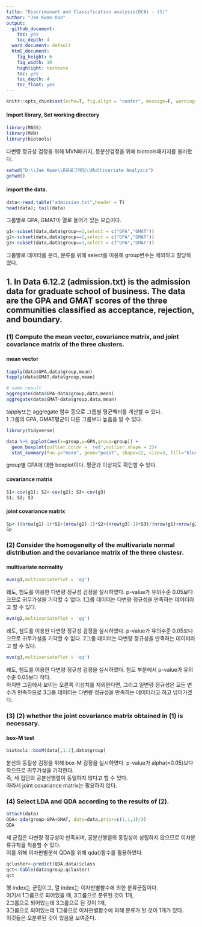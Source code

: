 ```yaml
---
title: "Discriminant and Classification analysis(DCA) - (1)"
author: "Jae Kwan Koo"
output:
  github_document:
    toc: yes
    toc_depth: 4
  word_document: default
  html_document:
    fig_height: 6
    fig_width: 10
    highlight: textmate
    toc: yes
    toc_depth: 4
    toc_float: yes
---  
```


```r
knitr::opts_chunk$set(echo=T, fig.align = "center", message=F, warning=F, fig.height = 5, cache=F, dpi = 300, dev = "png")
```  

#### Import library, Set working directory  

```r
library(MASS)
library(MVN)
library(biotools)
```  

다변량 정규성 검정을 위해 MVN패키지, 등분산검정을 위해 biotools패키지를 불러왔다.  

```r
setwd("D:\\Jae Kwan\\R프로그래밍\\Multivariate Analysis")
getwd()
```  

#### import the data.  

```r
data<-read.table("admission.txt",header = T)
head(data); tail(data)
```

그룹별로 GPA, GMAT이 열로 들어가 있는 모습이다.  

```r
g1<-subset(data,data$group==1,select = c("GPA","GMAT"))
g2<-subset(data,data$group==2,select = c("GPA","GMAT"))
g3<-subset(data,data$group==3,select = c("GPA","GMAT"))
```  

그룹별로 데이터를 분리, 분류를 위해 select를 이용해 group변수는 제외하고 할당하였다.  


## 1. In Data 6.12.2 (admission.txt) is the admission data for graduate school of business. The data are the GPA and GMAT scores of the three communities classified as acceptance, rejection, and boundary.  

### (1) Compute the mean vector, covariance matrix, and joint covariance matrix of the three clusters.  

#### mean vector  

```r
tapply(data$GPA,data$group,mean)
tapply(data$GMAT,data$group,mean)

# same result
aggregate(data$GPA~data$group,data,mean)
aggregate(data$GMAT~data$group,data,mean)
```  

tapply또는 aggregate 함수 등으로 그룹별 평균벡터를 계산할 수 있다.  
1 그룹의 GPA, GMAT평균이 다른 그룹보다 높음을 알 수 있다.  

```r
library(tidyverse)

data %>% ggplot(aes(x=group,y=GPA,group=group)) + 
  geom_boxplot(outlier.color = 'red',outlier.shape = 2)+
  stat_summary(fun.y="mean", geom="point", shape=22, size=3, fill="blue")
```  

group별 GPA에 대한 boxplot이다. 평균과 이상치도 확인할 수 있다.  


#### covariance matrix  

```r
S1<-cov(g1); S2<-cov(g2); S3<-cov(g3)
S1; S2; S3
```  

#### joint covariance matrix  

```r
Sp<-((nrow(g1)-1)*S1+(nrow(g2)-1)*S2+(nrow(g3)-1)*S3)/(nrow(g1)+nrow(g2)+nrow(g3)-3)
Sp
```  
### (2) Consider the homogeneity of the multivariate normal distribution and the covariance matrix of the three clustesr.  

#### multivariate normality  

```r
mvn(g1,multivariatePlot = 'qq')
```  

왜도, 첨도를 이용한 다변량 정규성 검정을 실시하였다. p-value가 유의수준 0.05보다 크므로 귀무가설을 기각할 수 없다. 1그룹 데이터는 다변량 정규성을 만족하는 데이터라고 할 수 있다.  

```r
mvn(g2,multivariatePlot = 'qq')
```  

왜도, 첨도를 이용한 다변량 정규성 검정을 실시하였다. p-value가 유의수준 0.05보다 크므로 귀무가설을 기각할 수 없다. 2그룹 데이터는 다변량 정규성을 만족하는 데이터라고 할 수 있다.  

```r
mvn(g3,multivariatePlot = 'qq')
```  

왜도, 첨도를 이용한 다변량 정규성 검정을 실시하였다. 첨도 부분에서 p-value가 유의수준 0.05보다 작다.  
하지만 그림에서 보이는 오른쪽 이상치를 제외한다면, 그리고 일변량 정규성은 모든 변수가 만족하므로 3그룹 데이터는 다변량 정규성을 만족하는 데이터라고 하고 넘어가겠다.  

### (3) (2) whether the joint covariance matrix obtained in (1) is necessary.  

#### box-M test  

```r
biotools::boxM(data[,1:2],data$group)
```

분산의 동질성 검정을 위해 box-M 검정을 실시하였다. p-value가 alpha(=0.05)보다 작으므로 귀무가설을 기각한다.  
즉, 세 집단의 공분산행렬이 동일하지 않다고 할 수 있다.  
따라서 joint covariance matrix는 필요하지 않다.  

### (4) Select LDA and QDA according to the results of (2).  

```r
attach(data)
QDA<-qda(group~GPA+GMAT, data=data,prior=c(1,1,1)/3)
QDA
```  

세 군집은 다변량 정규성이 만족되며, 공분산행렬의 동질성이 성립하지 않으므로 이차분류규칙을 적용할 수 있다.  
이를 위해 이차판별분석 QDA를 위해 qda()함수를 활용하였다.  

```r
qcluster<-predict(QDA,data)$class
qct<-table(data$group,qcluster)
qct
```  

행 index는 군집이고, 열 index는 이차판별함수에 의한 분류군집이다.  
여기서 1그룹으로 되어있을 때, 3그룹으로 분류된 것이 1개,  
2그룹으로 되어있는데 3그룹으로 된 것이 1개,  
3그룹으로 되어있는데 1그룹으로 이차판별함수에 의해 분류가 된 것이 1개가 있다.  
이것들은 오분류된 것이 있음을 보여준다.


